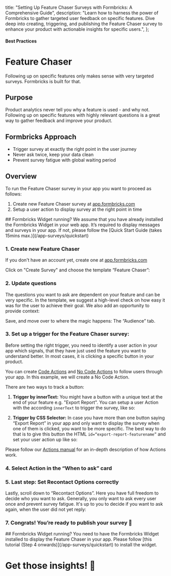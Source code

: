 

  title: "Setting Up Feature Chaser Surveys with Formbricks: A Comprehensive Guide",
  description:
    "Learn how to harness the power of Formbricks to gather targeted user feedback on specific features. Dive deep into creating, triggering, and publishing the Feature Chaser survey to enhance your product with actionable insights for specific users.",
};

#### Best Practices

# Feature Chaser

Following up on specific features only makes sense with very targeted surveys. Formbricks is built for that.

## Purpose

Product analytics never tell you why a feature is used - and why not. Following up on specific features with highly relevant questions is a great way to gather feedback and improve your product.

## Formbricks Approach

- Trigger survey at exactly the right point in the user journey
- Never ask twice, keep your data clean
- Prevent survey fatigue with global waiting period

## Overview

To run the Feature Chaser survey in your app you want to proceed as follows:

1. Create new Feature Chaser survey at [app.formbricks.com](https://app.formbricks.com/)
2. Setup a user action to display survey at the right point in time

<Note>
  ## Formbricks Widget running? We assume that you have already installed the Formbricks Widget in your web
  app. It’s required to display messages and surveys in your app. If not, please follow the [Quick Start Guide
  (takes 15mins max.)](/app-surveys/quickstart)
</Note>

### 1. Create new Feature Chaser

If you don't have an account yet, create one at [app.formbricks.com](https://app.formbricks.com/auth/signup)

Click on "Create Survey" and choose the template “Feature Chaser”:

<MdxImage
  src={CreateSurvey}
  alt="Create survey by template"
  quality="100"
  className="max-w-full rounded-lg sm:max-w-3xl"
/>

### 2. Update questions

The questions you want to ask are dependent on your feature and can be very specific. In the template, we suggest a high-level check on how easy it was for the user to achieve their goal. We also add an opportunity to provide context:

<MdxImage
  src={ChangeText}
  alt="Change text content"
  quality="100"
  className="max-w-full rounded-lg sm:max-w-3xl"
/>

Save, and move over to where the magic happens: The “Audience” tab.

### 3. Set up a trigger for the Feature Chaser survey:

Before setting the right trigger, you need to identify a user action in your app which signals, that they have just used the feature you want to understand better. In most cases, it is clicking a specific button in your product.

You can create [Code Actions](/actions/code) and [No Code Actions](/actions/no-code) to follow users through your app. In this example, we will create a No Code Action.

There are two ways to track a button:

1. **Trigger by innerText:** You might have a button with a unique text at the end of your feature e.g. "Export Report". You can setup a user Action with the according `innerText` to trigger the survey, like so:

<MdxImage
  src={ActionText}
  alt="Set the trigger by inner Text"
  quality="100"
  className="max-w-full rounded-lg sm:max-w-3xl"
/>

2. **Trigger by CSS Selector:** In case you have more than one button saying “Export Report” in your app and only want to display the survey when one of them is clicked, you want to be more specific. The best way to do that is to give this button the HTML `id=“export-report-featurename”` and set your user action up like so:

<MdxImage
  src={ActionCSS}
  alt="Set the trigger by CSS Selector"
  quality="100"
  className="max-w-full rounded-lg sm:max-w-3xl"
/>

Please follow our [Actions manual](/actions/why) for an in-depth description of how Actions work.

### 4. Select Action in the “When to ask” card

<MdxImage
  src={SelectAction}
  alt="Select PMF trigger button action"
  quality="100"
  className="max-w-full rounded-lg sm:max-w-3xl"
/>

### 5. Last step: Set Recontact Options correctly

Lastly, scroll down to “Recontact Options”. Here you have full freedom to decide who you want to ask. Generally, you only want to ask every user once and prevent survey fatigue. It's up to you to decide if you want to ask again, when the user did not yet reply:

<MdxImage
  src={RecontactOptions}
  alt="Set recontact options"
  quality="100"
  className="max-w-full rounded-lg sm:max-w-3xl"
/>

### 7. Congrats! You’re ready to publish your survey 💃

<MdxImage src={Publish} alt="Publish survey" quality="100" className="max-w-full rounded-lg sm:max-w-3xl" />

<Note>
  ## Formbricks Widget running? You need to have the Formbricks Widget installed to display the Feature Chaser
  in your app. Please follow [this tutorial (Step 4 onwards)](/app-surveys/quickstart) to install the widget.
</Note>

###

# Get those insights! 🎉
